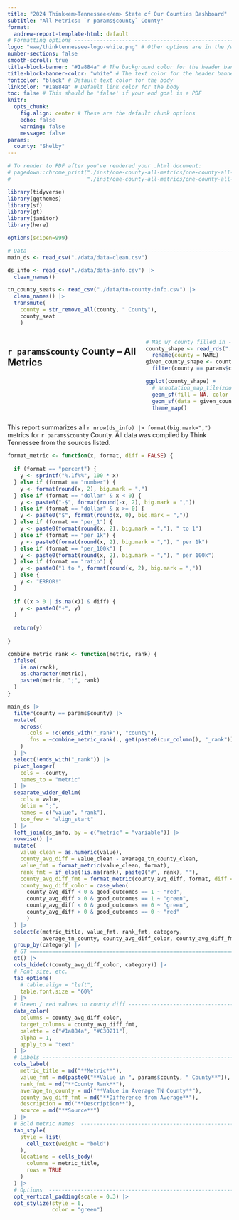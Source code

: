 ```yaml
---
title: "2024 Think<em>Tennessee</em> State of Our Counties Dashboard"
subtitle: "All Metrics: `r params$county` County"
format:
  andrew-report-template-html: default
# Formatting options -----------------------------------------------------------
logo: "www/thinktennessee-logo-white.png" # Other options are in the /www/ directory
number-sections: false
smooth-scroll: true
title-block-banner: "#1a884a" # The background color for the header banner
title-block-banner-color: "white" # The text color for the header banner
fontcolor: "black" # Default text color for the body
linkcolor: "#1a884a" # Default link color for the body
toc: false # This should be 'false' if your end goal is a PDF 
knitr: 
  opts_chunk: 
    fig.align: center # These are the default chunk options
    echo: false
    warning: false
    message: false
params:
  county: "Shelby"
---
```


```r

# To render to PDF after you've rendered your .html document:
# pagedown::chrome_print("./inst/one-county-all-metrics/one-county-all-metrics.html",
#                        "./inst/one-county-all-metrics/one-county-all-metrics.pdf", format = "pdf")

library(tidyverse)
library(ggthemes)
library(sf)
library(gt)
library(janitor)
library(here)

options(scipen=999)

# Data -------------------------------------------------------------------------
main_ds <- read_csv("./data/data-clean.csv")

ds_info <- read_csv("./data/data-info.csv") |>
  clean_names()

tn_county_seats <- read_csv("./data/tn-county-info.csv") |>
  clean_names() |>
  transmute(
    county = str_remove_all(county, " County"), 
    county_seat
    ) 


```

:::: {.columns}

::: {.column width="60%"}

## `r params$county` County -- All Metrics

:::

::: {.column width="40%"}

```r
# Map w/ county filled in ------------------------------------------------------
county_shape <- read_rds("./data/tn-counties.rds") |>
  rename(county = NAME)
given_county_shape <- county_shape |>
  filter(county == params$county)

ggplot(county_shape) +
  # annotation_map_tile(zoom = 8, zoomin = -1) +
  geom_sf(fill = NA, color = "black") +
  geom_sf(data = given_county_shape, fill = "red", alpha = 0.5) +
  theme_map() 
```

:::

::::

This report summarizes all `r nrow(ds_info) |> format(big.mark=",")` metrics for `r params$county` County. All data was compiled by Think Tennessee from the sources listed.

```r

format_metric <- function(x, format, diff = FALSE) {
  
  if (format == "percent") {
    y <- sprintf("%.1f%%", 100 * x)
  } else if (format == "number") {
    y <- format(round(x, 2), big.mark = ",")
  } else if (format == "dollar" & x < 0) {
    y <- paste0("-$", format(round(-x, 2), big.mark = ","))
  } else if (format == "dollar" & x >= 0) {
    y <- paste0("$", format(round(x, 0), big.mark = ","))
  } else if (format == "per_1") {
    y <- paste0(format(round(x, 2), big.mark = ","), " to 1")
  } else if (format == "per_1k") {
    y <- paste0(format(round(x, 2), big.mark = ","), " per 1k")
  } else if (format == "per_100k") {
    y <- paste0(format(round(x, 2), big.mark = ","), " per 100k")
  } else if (format == "ratio") {
    y <- paste0("1 to ", format(round(x, 2), big.mark = ","))
  } else {
    y <- "ERROR!"
  }
  
  if ((x > 0 | is.na(x)) & diff) {
    y <- paste0("+", y)
  }
  
  return(y)
  
}

combine_metric_rank <- function(metric, rank) {
  ifelse(
    is.na(rank), 
    as.character(metric), 
    paste0(metric, ";", rank)
  )
}

main_ds |>
  filter(county == params$county) |>
  mutate(
    across(
      .cols = !c(ends_with("_rank"), "county"),
      .fns = ~combine_metric_rank(., get(paste0(cur_column(), "_rank")))
    )
  ) |>
  select(!ends_with("_rank")) |>
  pivot_longer(
    cols = -county,
    names_to = "metric"
  ) |> 
  separate_wider_delim(
    cols = value,
    delim = ";",
    names = c("value", "rank"),
    too_few = "align_start"
  ) |>
  left_join(ds_info, by = c("metric" = "variable")) |>
  rowwise() |>
  mutate(
    value_clean = as.numeric(value),
    county_avg_diff = value_clean - average_tn_county_clean,
    value_fmt = format_metric(value_clean, format),
    rank_fmt = if_else(!is.na(rank), paste0("#", rank), ""),
    county_avg_diff_fmt = format_metric(county_avg_diff, format, diff = TRUE),
    county_avg_diff_color = case_when(
      county_avg_diff < 0 & good_outcomes == 1 ~ "red",
      county_avg_diff > 0 & good_outcomes == 1 ~ "green",
      county_avg_diff < 0 & good_outcomes == 0 ~ "green", 
      county_avg_diff > 0 & good_outcomes == 0 ~ "red"
      )
  ) |> 
  select(c(metric_title, value_fmt, rank_fmt, category,
           average_tn_county, county_avg_diff_color, county_avg_diff_fmt, description, source)) |>
  group_by(category) |>
  # GT =========================================================================
  gt() |>
  cols_hide(c(county_avg_diff_color, category)) |>
  # Font size, etc.
  tab_options(
    # table.align = "left",
    table.font.size = "60%"
  ) |>
  # Green / red values in county diff ------------------------------------------
  data_color(
    columns = county_avg_diff_color,
    target_columns = county_avg_diff_fmt,
    palette = c("#1a884a", "#C30211"),
    alpha = 1,
    apply_to = "text"
  ) |>
  # Labels ---------------------------------------------------------------------
  cols_label(
    metric_title = md("**Metric**"),
    value_fmt = md(paste0("**Value in ", params$county, " County**")),
    rank_fmt = md("**County Rank**"),
    average_tn_county = md("**Value in Average TN County**"),
    county_avg_diff_fmt = md("**Difference from Average**"),
    description = md("**Description**"),
    source = md("**Source**")
  ) |>
  # Bold metric names  ---------------------------------------------------------
  tab_style(
    style = list(
      cell_text(weight = "bold")
    ),
    locations = cells_body(
      columns = metric_title,
      rows = TRUE
    )
  ) |>
  # Options  -------------------------------------------------------------------
  opt_vertical_padding(scale = 0.3) |>
  opt_stylize(style = 6,
              color = "green")

```